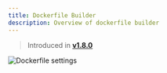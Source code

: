 ```yaml
---
title: Dockerfile Builder
description: Overview of dockerfile builder
---
```


> Introduced in [**v1.8.0**](/changelog/v18)



![Dockerfile settings](/images/dockerfile-builder-settings.png)